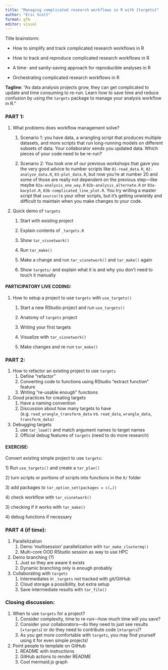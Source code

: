 ```yaml
---
title: "Managing complicated research workflows in R with {targets}"
author: "Eric Scott"
format: gfm
editor: visual
---
```


Title brainstorm:\

-   How to simplify and track complicated research workflows in R

-   How to track and reproduce complicated research workflows in R

-   A time- and sanity-saving approach for reproducible analyses in R

-   Orchestrating complicated research workflows in R

**Tagline**: "As data analysis projects grow, they can get complicated to update and time consuming to re-run. Learn how to save time and reduce confusion by using the `targets` package to manage your analysis workflow in R."

### PART 1:

1.  What problems does workflow management solve?
    1.  Scenario 1: you have data, a wrangling script that produces multiple datasets, and more scripts that run long-running models on different subsets of data.
        Your collaborator sends you updated data.
        Which pieces of your code need to be re-run?

    2.  Scenario 2: You took one of our previous workshops that gave you the very good advice to number scripts like `01-read_data.R`, `02-analyze_data.R`, `03-plot_data.R`, but now you're at number 20 and some of those are really not dependent on the previous step---like maybe `02a-analysis_one_way.R` `02b-analysis_alternate.R` or `03a-barplot.R`, `03b-complicated_line_plot.R`.
        You try writing a master script that `source()`s your other scripts, but it's getting unwieldy and difficult to maintain when you make changes to your code.
2.  Quick demo of `targets`
    1.  Start with existing project

    2.  Explain contents of `_targets.R`

    3.  Show `tar_visnetwork()`

    4.  Run `tar_make()`

    5.  Make a change and run `tar_visnetwork()` and `tar_make()` again

    6.  Show `targets/` and explain what it is and why you don't need to touch it manually

#### PARTICIPATORY LIVE CODING:

1.  How to setup a project to use `targets` with `use_targets()`

    1.  Start a new RStudio project and run `use_targets()`

    2.  Anatomy of `targets` project

    3.  Writing your first targets

    4.  Visualize with `tar_visnetwork()`

    5.  Make changes and re-run `tar_make()`

### PART 2:

1.  How to refactor an existing project to use `targets`
    1.  Define "refactor"
    2.  Converting code to functions using RStudio "extract function" feature
    3.  Writing "re-usable enough" functions
2.  Good practices for creating targets
    1.  Have a naming convention
    2.  Discussion about how many targets to have (e.g. `read_wrangle_transform_data` vs. `read_data`, `wrangle_data`, `transform_data)`
3.  Debugging targets
    1.  use `tar_load()` and match argument names to target names
    2.  Official debug features of `targets` (need to do more research)

#### EXERCISE:

Convert existing simple project to use `targets`:

1\) Run `use_targets()` and create a `tar_plan()`

2\) turn scripts or portions of scripts into functions in the `R/` folder

3\) add packages to `tar_option_set(packages = c(…))`

4\) check workflow with `tar_visnetwork()`

3\) checking if it works with `tar_make()`

4\) debug functions if necessary

### PART 4 (if time):

1.  Parallelization
    1.  Demo 'multisession' parallelization with `tar_make_clustermq()`
    2.  Multi-core OOD RStudio session as way to use HPC
2.  Demo branching (?)
    1.  Just so they are aware it exists
    2.  Dynamic branching only is enough probably
3.  Collaborating with `targets`
    1.  Intermediates in `_targets` not tracked with git/GitHub
    2.  Cloud storage a possibility, but extra setup
    3.  Save intermediate results with `tar_file()`

### Closing discussion:

1.  When to use `targets` for a project?
    1.  Consider complexity, time to re-run---how much time will you save?
    2.  Consider your collaborators---do they need to just see results (+`targets`) or do they need to contribute code (±`targets`)?
    3.  As you get more comfortable with `targets`, you may find yourself using it for even simple projects!
2.  Point people to template on GitHub
    1.  README with instructions
    2.  GitHub actions to render README
    3.  Cool mermaid.js graph
